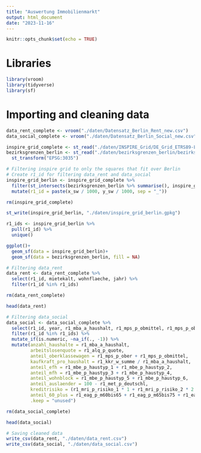 ```yaml
---
title: "Auswertung Immobilienmarkt"
output: html_document
date: "2023-11-16"
---
```


```r
knitr::opts_chunk$set(echo = TRUE)
```

# Libraries
```r
library(vroom)
library(tidyverse)
library(sf)
```

# Importing and cleaning data
```r
data_rent_complete <- vroom("./daten/Datensatz_Berlin_Rent_new.csv")
data_social_complete <- vroom("./daten/Datensatz_Berlin_Social_new.csv", locale = locale(grouping_mark = ".", decimal_mark = ",", encoding = "UTF-8"))

inspire_grid_complete <- st_read("./daten/INSPIRE_Grid/DE_Grid_ETRS89-LAEA_1km.gpkg/geogitter/DE_Grid_ETRS89-LAEA_1km.gpkg")
bezirksgrenzen_berlin <- st_read("./daten/bezirksgrenzen_berlin/bezirksgrenzen.shp") %>%
  st_transform("EPSG:3035")
```

```r
# Filtering inspire grid to only the squares that fit over Berlin
# Create r1_id for filtering data_rent and data_social
inspire_grid_berlin <- inspire_grid_complete %>%
  filter(st_intersects(bezirksgrenzen_berlin %>% summarise(), inspire_grid_complete, sparse = FALSE)[1,]) %>%
  mutate(r1_id = paste(x_sw / 1000, y_sw / 1000, sep = "_"))

rm(inspire_grid_complete)

st_write(inspire_grid_berlin, "./daten/inspire_grid_berlin.gpkg")

r1_ids <- inspire_grid_berlin %>%
  pull(r1_id) %>%
  unique()

ggplot()+
  geom_sf(data = inspire_grid_berlin)+
  geom_sf(data = bezirksgrenzen_berlin, fill = NA)
```

```r
# Filtering data_rent
data_rent <- data_rent_complete %>%
  select(r1_id, mietekalt, wohnflaeche, jahr) %>%
  filter(r1_id %in% r1_ids)

rm(data_rent_complete)

head(data_rent)
```

```r
# Filtering data_social
data_social <- data_social_complete %>%
  select(r1_id, year, r1_mba_a_haushalt, r1_mps_p_obmittel, r1_mps_p_ober, r1_kkr_w_summe, r1_mbe_p_haustyp_1:r1_mbe_p_haustyp_6, r1_alq_p_quote, r1_met_p_deutschl, r1_mri_p_risiko_1:r1_mri_p_risiko_9, r1_eag_p_m60bis65:r1_eag_p_m75undgr, r1_eag_p_w60bis65:r1_eag_p_w75undgr) %>%
  filter(r1_id %in% r1_ids) %>%
  mutate_if(is.numeric, ~na_if(., -1)) %>%
  mutate(anzahl_haushalte = r1_mba_a_haushalt,
         arbeitslosenquote = r1_alq_p_quote,
         anteil_oberklassewagen = r1_mps_p_ober + r1_mps_p_obmittel,
         kaufkraft_pro_haushalt = r1_kkr_w_summe / r1_mba_a_haushalt,
         anteil_efh = r1_mbe_p_haustyp_1 + r1_mbe_p_haustyp_2,
         anteil_mfh = r1_mbe_p_haustyp_3 + r1_mbe_p_haustyp_4,
         anteil_wohnblock = r1_mbe_p_haustyp_5 + r1_mbe_p_haustyp_6,
         anteil_auslaender = 100 - r1_met_p_deutschl,
         kreditrisiko = (r1_mri_p_risiko_1 * 1 + r1_mri_p_risiko_2 * 2 + r1_mri_p_risiko_3 * 3 + r1_mri_p_risiko_4 * 4 + r1_mri_p_risiko_5 * 5 + r1_mri_p_risiko_6 * 6 + r1_mri_p_risiko_7 * 7 + r1_mri_p_risiko_8 * 8 + r1_mri_p_risiko_9 * 9) / 900,
         anteil_60_plus = r1_eag_p_m60bis65 + r1_eag_p_m65bis75 + r1_eag_p_m75undgr + r1_eag_p_w60bis65 + r1_eag_p_w65bis75 + r1_eag_p_w75undgr,
         .keep = "unused")

rm(data_social_complete)

head(data_social)

```

```r
# Saving cleaned data
write_csv(data_rent, "./daten/data_rent.csv")
write_csv(data_social, "./daten/data_social.csv")
```


